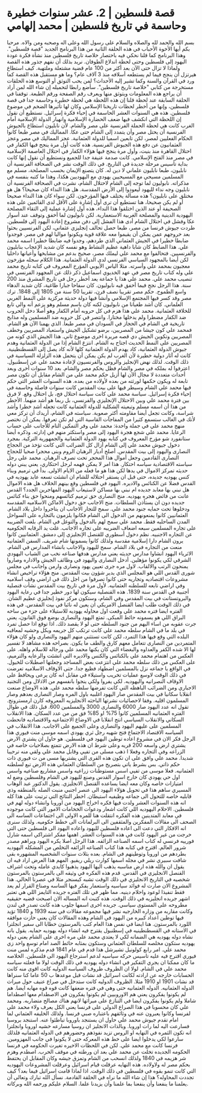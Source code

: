 # قصة فلسطين | 2. عشر سنوات خطيرة وحاسمة في تاريخ فلسطين | محمد إلهامي


  <VideoTimeAt startTime={21} endTime={35}>
بسم الله والحمد لله والصلاه والسلام على رسول الله وعلى اله وصحبه ومن والاه. مرحبا بكم أيها الأخوة الأحباب في هذه الحلقة الثانية من هذا البرنامج الجديد "قصة فلسطين".
  </VideoTimeAt>



  <VideoTimeAt startTime={34} endTime={52}>
وهذا البرنامج كما قلنا نحكي فيه باختصار خلاصة تاريخ فلسطين منذ نشأة فكرة عودة اليهود إلى فلسطين وحتى لحظة اندلاع الطوفان. نريد بذلك أن نفهم جذور هذه القصة ولماذا لا تزال حتى الآن بعد أكثر من 100 عام قضية مشتعلة وملتهبة.
  </VideoTimeAt>



  <VideoTimeAt startTime={53} endTime={63}>
كيف استطاع هيرتزل أن ينجح فيما لم يستطعه أسلافه منذ 3 آلاف عام؟ وما هو مستقبل هذه القصة كما ورد في القرآن والسنة وكما تشير إليه الأحداث؟
  </VideoTimeAt>



  <VideoTimeAt startTime={66} endTime={83}>
لمن يحب التوثق أو التوسع هذه الحلقات مستخرجة من كتابي "خلاصة تاريخ فلسطين". سأضع رابطا لتحميله إن شاء الله لمن أراد أن يراجع هذه المعلومات ويتوثق منها ويعرف رقم الصفحة ورقم الطبعة.
  </VideoTimeAt>



  <VideoTimeAt startTime={85} endTime={109}>
توقفنا في الحلقة السابقة عند لحظة قلنا إن هذه اللحظة هي لحظة خطيرة وحاسمة جدا في قصة فلسطين، وإنها من أخطر لحظات تاريخنا الإسلامي وكان لها تأثيرها الضخم في موضوع فلسطين. هذه هي السنوات العشر الحاسمة في إحياء فكرة إسرائيل.
  </VideoTimeAt>



  <VideoTimeAt startTime={108} endTime={125}>
نستطيع أن نقول إن اللحظة التي انكشف فيها ضعف الحضارة الإسلامية وانهيار الدولة الإسلامية أمام الغرب كانت هي لحظة الحملة الفرنسية على مصر والشام.
  </VideoTimeAt>



  <VideoTimeAt startTime={124} endTime={139}>
لأن نابليون استطاع بالجيوش الفرنسية أن يحتل مصر وأن يتمدد إلى الشام حتى عكا. المماليك في مصر طبعا كانوا الحكام الفعليين لمصر، لكن تابعين اسميا للدولة العثمانية.
  </VideoTimeAt>



  <VideoTimeAt startTime={138} endTime={151}>
عجز المماليك في مصر وعجز العثمانيون عن دفع هذه الجيوش الفرنسية. هذه كانت أول مرة ينجح فيها الكفار في احتلال القاهرة منذ بنيت، وأول مرة ينجح فيها هؤلاء الكفار في احتلال العاصمة الإسلامية في مصر منذ الفتح الإسلامي.
  </VideoTimeAt>



  <VideoTimeAt startTime={161} endTime={174}>
كانت صدمة عنيفة جدا للجميع ونستطيع أن نقول إنها كانت بداية تأسيس مرحلة جديدة في التاريخ. في ذلك الوقت نشر في الصحافة الفرنسية أن نابليون، طبعا نابليون علماني لا دين له.
  </VideoTimeAt>



  <VideoTimeAt startTime={173} endTime={185}>
كان يتصنع الإيمان بحسب المصلحة، مسلم مع المسلمين مسيحي مع المسيحيين يهودي مع اليهوديين هكذا، وهذا ما كتبه بنفسه في مذكراته.
  </VideoTimeAt>



  <VideoTimeAt startTime={187} endTime={201}>
نابوليون لما توجه إلى الشام لاحتلال الشام، نشرت في الصحافة الفرنسية أن نابليون وجه نداء لليهود ليعودوا إلى الأرض المقدسة. هل هذا النداء كان صحيحا؟ هل هو مختلق على نابليون؟ هذه مسألة يختلف فيها المؤرخون.
  </VideoTimeAt>



  <VideoTimeAt startTime={204} endTime={222}>
لكن سواء كان هذا النداء صحيحا أو لم يكن صحيحا، هنا تستطيع أن ترى أول إشارة على الأقل لدى القائمين على هذه الصحيفة أو عند الذين اختلقوا هذا النداء، هذه أول إشارة عملية إلى التقاء المصلحة اليهودية الدينية والمصلحة الغربية الاستعمارية.
  </VideoTimeAt>



  <VideoTimeAt startTime={221} endTime={236}>
لكن نابوليون لما أخفق وتوقف عند أسوار عكا وفشل في احتلال الشام أدى هذا الفشل إلى دفن مشروع إعادة اليهود إلى فلسطين.
  </VideoTimeAt>



  <VideoTimeAt startTime={235} endTime={251}>
طردت جيوش فرنسا من مصر، طبعا حصل تحالف إنجليزي عثماني، لكن الفرنسيين بحثوا بعد خروجهم عمن يمكن أن يقيموا معه علاقة قوية ويكونوا مواليا لهم في مصر.
  </VideoTimeAt>



  <VideoTimeAt startTime={254} endTime={272}>
فوجدوا ضابطا خطيرا في الجيش العثماني الذي طردهم، وجدوا فيه ضابطا خطيرا اسمه محمد علي. هذا الضابط كان شابا داهية عظيم النشاط وهو نفسه كان شديد الإعجاب بنابليون والفرنسيين.
  </VideoTimeAt>



  <VideoTimeAt startTime={272} endTime={283}>
فتحالفوا مع محمد علي ليملك مصر، صحيح بدعم من مشايخها وأعيانها داخليا لكن أيضا بالمجهود السياسي الفرنسي لدى الدولة العثمانية.
  </VideoTimeAt>



  <VideoTimeAt startTime={293} endTime={303}>
هذا الكلام سجله مؤرخون معجبون بمحمد علي وأسرته. مثلا الياس الأيوبي المؤرخ المعروف في كتابه تاريخ محمد علي وله كتاب تاريخ مصر في عهد الخديوي اسماعيل ذكر ذلك عن المجهود الفرنسي في تنصيب محمد علي.
  </VideoTimeAt>



  <VideoTimeAt startTime={317} endTime={335}>
محمد علي هذا يا جماعة يعد أخطر رجل في تاريخ المشرق منذ 200 سنة. هذا الرجل نجح فيما أخفق فيه نابوليون. كان سفاحا جبارا طاغية، كان شديد الدهاء واسع الطموح.
  </VideoTimeAt>



  <VideoTimeAt startTime={338} endTime={356}>
حكم مصر تقريبا نصف قرن، تقريبا 50 سنة من 1805 إلى 1848. ترك مصر وقد كسر فيها المجتمع الإسلامي وأنشأ فيها دولة حديثة مركزية على النمط الغربي العلماني.
  </VideoTimeAt>



  <VideoTimeAt startTime={355} endTime={377}>
كان أشد طغيانا من نابوليون لكنه كان باسم مسلم وهو يزعم أنه والي تابع للخلافة العثمانية. محمد علي هذا هزم في كل حروبه أمام الكفار وهو أصلا دخل الحروب ضد الكفار مضطرا ولم يدخلها مختارا.
  </VideoTimeAt>



  <VideoTimeAt startTime={372} endTime={388}>
وانتصر في كل حروبه ضد المسلمين وله مذابح تاريخية في الشام في الحجاز في السودان في مصر طبعا. الذي يهمنا الآن هو الشام.
  </VideoTimeAt>



  <VideoTimeAt startTime={392} endTime={406}>
فمحمد علي كون جيشا من المصريين، برضو تشكيل الجيش واستعباد المصريين وخطف المصريين وتكوين الجيش دي قصه مريرة اخرى موضوع ثاني. هذا الجيش الذي كونه من المصريين على النمط الحديث اجتاح به الشام.
  </VideoTimeAt>



  <VideoTimeAt startTime={405} endTime={413}>
انتزع الشام إذا من الدولة العثمانية وهدم جيوش الدولة العثمانية، كاد يهدم الدولة العثمانية كلها لأنه كاد يصل إلى القسطنطينية.
  </VideoTimeAt>



  <VideoTimeAt startTime={417} endTime={433}>
كانت له آثار دولية خطيرة لأن الغرب لم يكن يمكن أن يتحمل هذه الزلزلة السياسية في ذلك الوقت. لذلك نهض الإنجليز والروس والفرنسيون لإعادة محمد علي عن إسطنبول.
  </VideoTimeAt>



  <VideoTimeAt startTime={434} endTime={456}>
اعترفوا له بملكه في مصر والشام فظل يحكم مصر والشام. بعد 10 سنوات أخرى وبعد أحداث متعددة لا مجال الآن لها أزيل حكم محمد علي من الشام مقابل أن تكون مصر تابعة له ويكون حكمها لورثته من بعده لأولاده من بعده.
  </VideoTimeAt>



  <VideoTimeAt startTime={455} endTime={466}>
هذه السنوات العشر التي حكم فيها محمد علي الشام وسيطر فيها على بيت المقدس كانت سنوات فاصلة وحاسمة في إحياء فكرة إسرائيل.
  </VideoTimeAt>



  <VideoTimeAt startTime={470} endTime={482}>
سياسة محمد علي كانت سياسة احتلال فج، بل احتلال وقع. لا فرق بين فترة محمد علي وبين الاحتلال الإنجليزي والفرنسي، بل ربما هو أشد منهما.
  </VideoTimeAt>



  <VideoTimeAt startTime={481} endTime={496}>
الأخطر من هذا أن اسمه مسلم وتبعيته الشكلية للدولة العثمانية كانت تجعله أشد خطرا وأشد شراسة، وكانت تجعل أيضا مقاومته أكثر صعوبة.
  </VideoTimeAt>



  <VideoTimeAt startTime={501} endTime={521}>
سياسته في الشام، أريدك أن تركز معي لأنك في الغالب ستسمع كثيرا من المفاجآت القاسية التي لم تكن تعرفها. يمكن أن نختصر منهج محمد علي في جملة واحدة: محمد علي وفر التمكين التام للأجانب على حساب الرعايا.
  </VideoTimeAt>



  <VideoTimeAt startTime={553} endTime={561}>
محمد علي شجع هجرة اليهود إلى مصر واستكثر منهم في إدارته. وذكره أيضا ستانفورد شو مؤرخ المعروف في كتابه يهود الدولة العثمانية والجمهورية التركية.
  </VideoTimeAt>



  <VideoTimeAt startTime={606} endTime={624}>
بمجرد دخول جيوش محمد علي إلى الشام أزال كل الضرائب التي كانت تؤخذ من الحجاج النصارى واليهود إلى بيت المقدس. أصلح أديار الرهبان الروم وبنى محجرا صحيا للحجاج النصارى القادمين وجعل أموال هذا المحجر تحت تصرف الرهبان.
  </VideoTimeAt>



  <VideoTimeAt startTime={633} endTime={652}>
محمد علي رجل سياسته الاقتصادية سياسه احتكار. هذا امر لا يمكن فهمه لرجل احتكاري، يعني يبني دوله حديثه تمركز الاموال في يدها لكن هذا هو ما فعله من الايام الاولى.
  </VideoTimeAt>



  <VideoTimeAt startTime={651} endTime={664}>
بدأ في ترميم وبناء كنس يهوديه جديده، حتى قبل ان يستقر احتلاله للشام ان انشئت تسعه عابد يهوديه في القدس فضلا عن الكنائس والاديره.
  </VideoTimeAt>



  <VideoTimeAt startTime={663} endTime={681}>
اليهود في فلسطين وقع بينهم الخلاف هل هذه الاموال هل نبني بها معابد جديده ام نبني بها مساكن لاستيعاب اليهود المهاجرين الجدد؟ القدس عانت من فائض هجره يهوديه.
  </VideoTimeAt>



  <VideoTimeAt startTime={697} endTime={705}>
منح النصارى حق ترميم كنائسهم ومنحوا حق بناء كنائس جديده دون ان يستأذن السلطات. منح الاجانب حق دخول الاماكن الاسلاميه المقدسه ودخلوها تحت حمايه جنود محمد علي.
  </VideoTimeAt>



  <VideoTimeAt startTime={704} endTime={722}>
سمح للتجار الاجانب ان يتاجروا داخل بلاد الشام. العثمانيين كانوا يمنعونهم من الدخول الى الشام فكانوا يلزمون بالتجاره على السواحل المدن الساحليه فقط. محمد علي سمح لهم بالدخول والتوغل في الشام.
  </VideoTimeAt>



  <VideoTimeAt startTime={723} endTime={735}>
بلغت الضريبه على تجاره المسلمين سبعه اضعاف الضريبه على تجاره الاجانب. غلت يد الرقابه الحكوميه عن التجاره الاجنبيه.
  </VideoTimeAt>



  <VideoTimeAt startTime={746} endTime={754}>
نظم دخول أسطوري للقنصل الإنجليزي إلى دمشق. العثمانيين كانوا يرون الشام دارا إسلامية مقدسة ولذلك كانوا يسمونها شام شريف.
  </VideoTimeAt>



  <VideoTimeAt startTime={755} endTime={776}>
السفن العثمانيه منعت من التجاره في بلاد الشام. سمح لليهود والاجانب بانشاء المدارس في الشام. الاثرياء اليهود انشاوا مدارس حديثه يعني مدارس هدفها صناعه نخب من الشباب اليهودي الشرقي لكي يكونوا مؤهلين.
  </VideoTimeAt>



  <VideoTimeAt startTime={779} endTime={799}>
أدخل النصارى واليهود في وظائف الجيش والاداره وصاروا يمنحون الرتب والالقاب. لاول مره جرى تعيين يهود ونصارى وارمن واجانب في مجلس شورى القدس اللي هو المجلس الذي يدير شؤون بيت المقدس.
  </VideoTimeAt>



  <VideoTimeAt startTime={798} endTime={814}>
منح هؤلاء تراخيص انشاء مشروعات اقتصاديه وتجاريه حتى كانوا تصرفوا من اجل ذلك في اراضي وقف اسلاميه وفي اراضي تابعه للسلطنه العثمانيه.
  </VideoTimeAt>



  <VideoTimeAt startTime={832} endTime={845}>
لأول مرة في تاريخ بيت المقدس نشأت قنصلية أجنبية في القدس سنة 1839. هذه القنصلية سيكون لها دور خطير جدا في رعاية اليهود والبروتستانت في بيت المقدس وفي الشام، وستكون مركز نفوذ إنجليزي عظيم الشأن.
  </VideoTimeAt>



  <VideoTimeAt startTime={868} endTime={882}>
في ذلك الوقت طلب ايضا القنصل الامريكي ان يعين له نائبا في بيت المقدس. في هذه الفتره ايضا فتره محمد علي وقعت اول محاوله يهوديه للاستيلاء على جزء من ساحه البراق اللي هو يسمونه حائط المبكى.
  </VideoTimeAt>



  <VideoTimeAt startTime={887} endTime={902}>
تمتع اليهود والنصارى بوضع فوق القانون، يعني جرت عقوبه من اساء اليهم من جنود السلطه حتى لو لا يقصد ذلك.
  </VideoTimeAt>



  <VideoTimeAt startTime={930} endTime={951}>
اذا توقع اذا حصل تمرد في بلد ما في الشام سلطه محمد علي كانت ترتكب كل جريمه وبكل وحشيه لمعاقبه البلده التي وقع فيها هذا التمرد، لكن كانت تستثني منهم اليهود والنصارى ولو كان هؤلاء المتمردين من النصارى تتعامل معهم كارق والطف ما يكون.
  </VideoTimeAt>



  <VideoTimeAt startTime={954} endTime={966}>
بصراحه هذه مشاهد لا تفسير لها الا شده الكفر والعداوه والبغضاء التي كان يكنها محمد علي ورجاله للاسلام واهله.
  </VideoTimeAt>



  <VideoTimeAt startTime={976} endTime={991}>
على العكس من اهتمام محمد علي بالكنائس والكنس والاديره التي انشئت والرعايه والترميم، على العكس من ذلك سلطه محمد علي انتزعت بعض المساجد وجعلتها اصطبلات للخيول.
  </VideoTimeAt>



  <VideoTimeAt startTime={1007} endTime={1018}>
في الواقع يا جماعه نزل بالمسلمين اضطهاد فظيع جدا. حتى الاوقاف الاسلاميه تعرضت في ذلك الوقت لاوسع عمليات تخريب واستيلاء في مقابل انه كان يرعى ويحافظ على الاوقاف النصرانيه واليهوديه.
  </VideoTimeAt>



  <VideoTimeAt startTime={1028} endTime={1039}>
لكي يفروا ولكي ينجوا بانفسهم من الاذلال ومن التجنيد الاجباري ومن الضرائب الباهظه التي كانت تفرضها سلطه محمد علي.
  </VideoTimeAt>



  <VideoTimeAt startTime={1080} endTime={1100}>
هذه الاوضاع صنعت انقلابا سكانيا في بيت المقدس صار اليهود اغلبيه باول المره وصار النصارى بعدهم وصار المسلمون اقليه. وفقا لاحصائيات نشرتها الباحثه الانجليزيه المعروفه كارن ارمسترونج.
  </VideoTimeAt>



  <VideoTimeAt startTime={1104} endTime={1121}>
تقول انه عدد اليهود صار 6000 والنصارى 3000 والمسلمين 600. قبل ذلك في طوال الفتره العثمانيه المسلمين كانوا 75% او 85% فق من من عدد السكان.
  </VideoTimeAt>



  <VideoTimeAt startTime={1120} endTime={1136}>
هذا الانقلاب السكاني والانقلاب السياسي انتج انقلابا في الاوضاع الاجتماعيه والاقتصاديه فانحطت المسلمين على عليهم اليهود والنصارى وعلى الجميع على الاجانب.
  </VideoTimeAt>



  <VideoTimeAt startTime={1140} endTime={1153}>
هذا الانقلاب في السياسه الاقتصاد الاجتماع فتح شهيه رجل ثري يهودي اسمه موسى منت فيوري هذا الرجل فكر الان في مشروع اعاده توطين اليهود في فلسطين.
  </VideoTimeAt>



  <VideoTimeAt startTime={1160} endTime={1181}>
هو حاول ان يشتري الارض يشتري ارض واسعه 200 قريه وعلى شرط ان هذه الارض تتمتع بصلاحيات خاصه في الزراعه وفي التجاره وفعلا ا ذهب مسلى من تفيي وقابل محمد علي ولقي منه ترحيبا شديدا.
  </VideoTimeAt>



  <VideoTimeAt startTime={1182} endTime={1200}>
محمد علي وافق على ان تكون هذه القرى التي يشتريها مسى من ت فيوري ذات حكم ذاتي. بس بشرط ياتي بتصريح من السلطان العثماني هذه الارض تبع لسلطنه العثمانيه.
  </VideoTimeAt>



  <VideoTimeAt startTime={1212} endTime={1230}>
فعلا موسى من تفيي اسس مستوطنات زراعيه واسس مشاريع صناعيه واسس اول حي يهودي كان خارج اسوار القدس وصنع لليهود في الشام وفلسطين وضع له امتيازات خاصه وكان معه ايضا يساعده القنصل الانجليزي.
  </VideoTimeAt>



  <VideoTimeAt startTime={1229} endTime={1248}>
يقول الدكتور عبد الوهاب المسيري ساهم هذا في تحويل هؤلاء اليهود الى عنصر اجنبي منبت الصله بالمنطقه وذي قابليه خاصه للتحول الى جماعه وظيفيه استيطان.
  </VideoTimeAt>



  <VideoTimeAt startTime={1261} endTime={1277}>
اخطر النتائج التي ترتبت على هذا كله انه هذه السنوات العشر ولدت فيها فكره اخراج اليهود من اوروبا وانشاء دوله لهم في فلسطين.
  </VideoTimeAt>



  <VideoTimeAt startTime={1279} endTime={1301}>
الاحلام اليهوديه اللي كانت اشعار ودعوات الخخامات الامور التي كانت موجوده في معابد المتدينين هذه الفكره انتقلت هنا للمره الاولى الى اجتماعات الساسه الى الصحف الى مقالات المفكرين والمثقفين الى البرلمانات الى خطط حكوميه.
  </VideoTimeAt>



  <VideoTimeAt startTime={1313} endTime={1328}>
ولذلك سنرى انه الافكار التي دعت الى اعاده فلسطين لليهود واعاده اليهود الى فلسطين حتى التي خرجت من غير اليهود كانت في هذه السنوات العشر.
  </VideoTimeAt>



  <VideoTimeAt startTime={1332} endTime={1351}>
اهمها مفكر اشتراكي اسمه شارل فورييه فرنسي له كتاب اسمه الصناعه الزائفه. هذا الرجل اصلا يكره اليهود ويراهم مصدر شرور العالم.
  </VideoTimeAt>



  <VideoTimeAt startTime={1362} endTime={1380}>
اقترح في كتابه هذا كتاب الصناعه الزائفه التخلص من المشكله اليهوديه بطردهم من اوروبا وتوطينهم في الشام. بعده بثلاث سنوات الشخصيه المشهوره بقى شافت سبيري نشر في مجله اسمها كوارت ريلي ريفيو.
  </VideoTimeAt>



  <VideoTimeAt startTime={1386} endTime={1401}>
المهم هذا العرض اراد فيه ان يقول ان والله هذه ارض مناسبه يذهب اليها اليهود يذهبوا كايدي عامله وتحت اشراف القنصل الانجليزي في القدس.
  </VideoTimeAt>



  <VideoTimeAt startTime={1410} endTime={1421}>
قدم هذه الفكره في وثيقه الى بالمرستون بالمرستون شخصيه في التاريخ الانجليزي في ذلك الوقت تشبه كيسنجر مثلا في عصرنا الحالي.
  </VideoTimeAt>



  <VideoTimeAt startTime={1438} endTime={1450}>
هذا المشروع الان صارت له فوائد سياسيه واستعمار يفكر فيها الساسه وصناع القرار لم يعد فقط تنفيذا لوعود واحلام دينيه.
  </VideoTimeAt>



  <VideoTimeAt startTime={1454} endTime={1470}>
مما ظهر في تلك الفتره جريده التايمز اللي هي تعتبر اشهر جريده انجليزيه في ذلك الوقت. هذه كتبت انه المساله الان اصبحت قضيه حقيقيه مطروحه على المستوى سياسي.
  </VideoTimeAt>



  <VideoTimeAt startTime={1469} endTime={1486}>
جريده اخرى اسمها جلوب هذه كانت تصدر في لندن وكانت مقاربه من وزاره الخارجيه نشر فيها مجموعه مقالات في سنه 1939 و 1840 تؤيد فيها توطين اعداد كبيره من اليهود في الشام وهذه المقالات كان يعني حازت موافقه اللورد بالمرستون.
  </VideoTimeAt>



  <VideoTimeAt startTime={1486} endTime={1502}>
هنا ايضا في نفس هذا العام كتب بالمرستون خطابا الى سفير انجلترا في الاستانه في القسطنطينيه في إسطنبول يقترح فيه انشاء دوله يهوديه حمايه.
  </VideoTimeAt>



  <VideoTimeAt startTime={1507} endTime={1525}>
يقول بانه نشاه دوله يهوديه هي الضمانه لكي لا يعتدي محمد علي مره اخرى على الشام يعني دوله يهوديه ستكون مخلصه للسلطان العثماني وستكون بمثابه حائط الصد امام توسع واحد زي محمد علي.
  </VideoTimeAt>



  <VideoTimeAt startTime={1524} endTime={1542}>
امر رابع كولونيل تشيرشل هذا قدم في عام 1841 قدم مذكره لمس منت فيوري اقترح فيه عليه تاسيس حركه سياسيه لدعم استرجاع اليهود الى فلسطين.
  </VideoTimeAt>



  <VideoTimeAt startTime={1541} endTime={1555}>
الخلاصه ما كان ممكنا ان يجري التفكير في انشاء دوله يهوديه في ذلك الوقت لولا ما فعلته سياسه محمد علي في الشام.
  </VideoTimeAt>



  <VideoTimeAt startTime={1575} endTime={1589}>
لولا ان الظروف ظروف السياسه الدوليه كانت اقوى منه كانت الحسابات خارجه عن ارادته لكانت اسرائيل قد نشات قبل موعدها ب 50 عاما كنا سنراها قد نشات 1901 او 1910 مثلا.
  </VideoTimeAt>



  <VideoTimeAt startTime={1593} endTime={1604}>
الظروف الدوليه كانت ستدخل في صراع عنيف حول ميراث الدوله العثمانيه. الدوله العثمانيه حتى وهي في فتره ضعفها كانت قوه قوه مهابه ايضا.
  </VideoTimeAt>



  <VideoTimeAt startTime={1611} endTime={1625}>
هم لم يكونوا يفكرون يعني هم الاوروبيين لم يكونوا يفكرون في الاصطدام معها اصطداما شاملا ولم يكونوا يفكرون ايضا في التنازع على ميراثها لانهم هناك مصالح متضاربه.
  </VideoTimeAt>



  <VideoTimeAt startTime={1630} endTime={1643}>
ومحمد علي كان محسوبا في هذا الصراع الدولي على فرنسا يعني الكل يعرف ولاء محمد علي لفرنسا وكانوا يعبرون عنه في وثائقهم باعتباره صبي فرنسا.
  </VideoTimeAt>



  <VideoTimeAt startTime={1642} endTime={1652}>
ولذلك الخليفه العثماني لما امام تقدم جيوش محمد علي حاول ان يستنجد باوروبا تباطئوا عنه. استنجد بروسيا فسارعت اليه لما رات اوروبا.
  </VideoTimeAt>



  <VideoTimeAt startTime={1651} endTime={1669}>
وبالذات الانجليز ان روسيا مسارعه خشيه اوروبا وانجلترا انه تكون الثمره في النهايه او الروس تزيد نفوذهم وحضورهم في الدوله العثمانيه فلذلك سارعوا لكي يدخلوا ايضا على خط هذه المعركه حتى لا يكونوا في جانب المهزومين.
  </VideoTimeAt>



  <VideoTimeAt startTime={1681} endTime={1691}>
فرنسا كانت مع محمد علي. لكن في اللحظات الاخيره تغيرت الحكومه في فرنسا الحكومه الجديده تخلت عن محمد علي بعد ان ورطته في موقف الحرب.
  </VideoTimeAt>



  <VideoTimeAt startTime={1696} endTime={1707}>
اصطدم وهزم شر هزيمه في 1840 ولذلك انسحب من الشام وتمزق جيشه وكان المقابل ان يحتفظ بحكم مصر له ولاولاده.
  </VideoTimeAt>



  <VideoTimeAt startTime={1716} endTime={1727}>
هذه النهايه عرقلت قيام اسرائيل وعرقلت المشروعات اليهوديه التي كانت تنمو بقوه في فلسطين في ذلك الوقت.
  </VideoTimeAt>



  <VideoTimeAt startTime={1737} endTime={1755}>
اذا لماذا قامت اسرائيل فيما بعد؟ كيف تجددت المحاوله؟ هذا إن شاء الله ما نراه في الحلقة القادمة. نسأل الله تبارك وتعالى أن يعلمنا ما ينفعنا وأن ينفعنا بما علمنا وأن يزيدنا علما. السلام عليكم ورحمه الله وبركاته.
  </VideoTimeAt>

